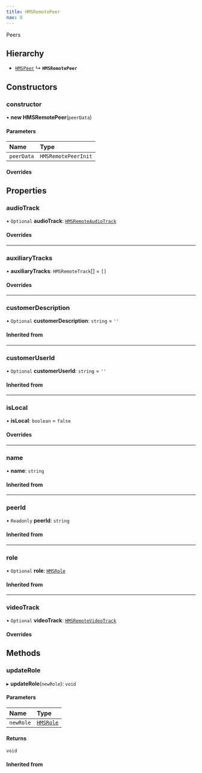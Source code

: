 ```yaml
---
title: HMSRemotePeer
nav: 8
---
```


Peers

## Hierarchy

- [`HMSPeer`](/v2/api-reference/web/classes/HMSPeer)
  ↳ **`HMSRemotePeer`**

## Constructors

### constructor

• **new HMSRemotePeer**(`peerData`)

#### Parameters

| Name       | Type                |
| :--------- | :------------------ |
| `peerData` | `HMSRemotePeerInit` |

#### Overrides

## Properties

### audioTrack

• `Optional` **audioTrack**: [`HMSRemoteAudioTrack`](/v2/api-reference/web/classes/HMSRemoteAudioTrack)

#### Overrides

---

### auxiliaryTracks

• **auxiliaryTracks**: `HMSRemoteTrack`[] = `[]`

#### Overrides

---

### customerDescription

• `Optional` **customerDescription**: `string` = `''`

#### Inherited from

---

### customerUserId

• `Optional` **customerUserId**: `string` = `''`

#### Inherited from

---

### isLocal

• **isLocal**: `boolean` = `false`

#### Overrides

---

### name

• **name**: `string`

#### Inherited from

---

### peerId

• `Readonly` **peerId**: `string`

#### Inherited from

---

### role

• `Optional` **role**: [`HMSRole`](/v2/api-reference/web/interfaces/HMSRole)

#### Inherited from

---

### videoTrack

• `Optional` **videoTrack**: [`HMSRemoteVideoTrack`](/v2/api-reference/web/classes/HMSRemoteVideoTrack)

#### Overrides

## Methods

### updateRole

▸ **updateRole**(`newRole`): `void`

#### Parameters

| Name      | Type                                                  |
| :-------- | :---------------------------------------------------- |
| `newRole` | [`HMSRole`](/v2/api-reference/web/interfaces/HMSRole) |

#### Returns

`void`

#### Inherited from
